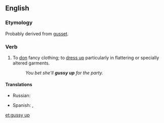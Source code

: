 ==English==

===Etymology===
Probably derived from [[gusset]].

===Verb===
{{en-verb|gussies up|gussying up|gussied up}}

# {{transitive|informal}} To [[don]] fancy clothing; to [[dress up]] particularly in flattering or specially altered garments.
#:''You bet she'll '''gussy up''' for the party.''

====Translations====
{{trans-top}}
* Russian: {{t|ru|принаряжаться}}
{{trans-mid}}
* Spanish: {{t|es|arreglarse}}, {{t|es|enbellesar}}
{{trans-bottom}}

[[et:gussy up]]